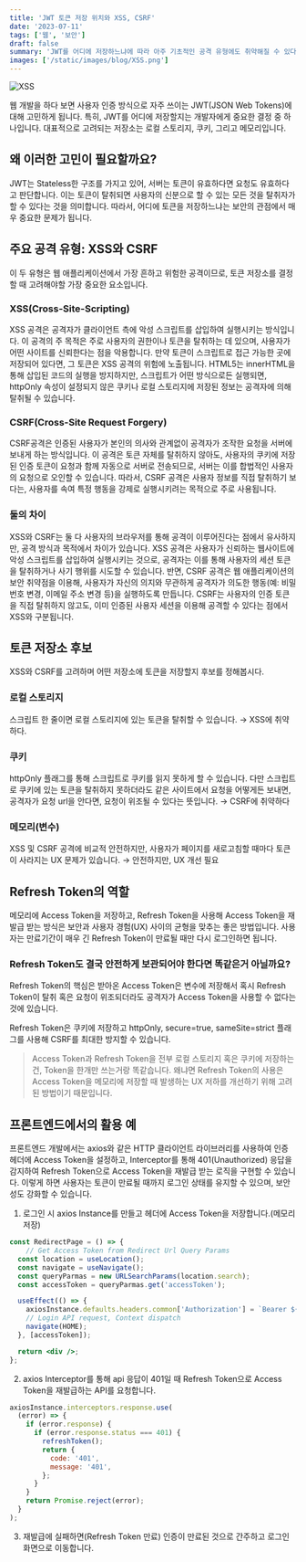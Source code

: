 ```yaml
---
title: 'JWT 토큰 저장 위치와 XSS, CSRF'
date: '2023-07-11'
tags: ['웹', '보안']
draft: false
summary: 'JWT를 어디에 저장하느냐에 따라 아주 기초적인 공격 유형에도 취약해질 수 있다'
images: ['/static/images/blog/XSS.png']
---
```


![XSS](/static/images/blog/XSS.png)

웹 개발을 하다 보면 사용자 인증 방식으로 자주 쓰이는 JWT(JSON Web Tokens)에 대해 고민하게 됩니다. 특히, JWT를 어디에 저장할지는 개발자에게 중요한 결정 중 하나입니다. 대표적으로 고려되는 저장소는 로컬 스토리지, 쿠키, 그리고 메모리입니다. 

## 왜 이러한 고민이 필요할까요?

JWT는 Stateless한 구조를 가지고 있어, 서버는 토큰이 유효하다면 요청도 유효하다고 판단합니다. 이는 토큰이 탈취되면 사용자의 신분으로 할 수 있는 모든 것을 탈취자가 할 수 있다는 것을 의미합니다. 따라서, 어디에 토큰을 저장하느냐는 보안의 관점에서 매우 중요한 문제가 됩니다.

## 주요 공격 유형: XSS와 CSRF

이 두 유형은 웹 애플리케이션에서 가장 흔하고 위험한 공격이므로, 토큰 저장소를 결정할 때 고려해야할 가장 중요한 요소입니다.

### XSS(Cross-Site-Scripting)

XSS 공격은 공격자가 클라이언트 측에 악성 스크립트를 삽입하여 실행시키는 방식입니다. 이 공격의 주 목적은 주로 사용자의 권한이나 토큰을 탈취하는 데 있으며, 사용자가 어떤 사이트를 신뢰한다는 점을 악용합니다. 만약 토큰이 스크립트로 접근 가능한 곳에 저장되어 있다면, 그 토큰은 XSS 공격의 위험에 노출됩니다. HTML5는 innerHTML을 통해 삽입된 코드의 실행을 방지하지만, 스크립트가 어떤 방식으로든 실행되면, httpOnly 속성이 설정되지 않은 쿠키나 로컬 스토리지에 저장된 정보는 공격자에 의해 탈취될 수 있습니다.

### CSRF(Cross-Site Request Forgery)

CSRF공격은 인증된 사용자가 본인의 의사와 관계없이 공격자가 조작한 요청을 서버에 보내게 하는 방식입니다. 이 공격은 토큰 자체를 탈취하지 않아도, 사용자의 쿠키에 저장된 인증 토큰이 요청과 함께 자동으로 서버로 전송되므로, 서버는 이를 합법적인 사용자의 요청으로 오인할 수 있습니다. 따라서, CSRF 공격은 사용자 정보를 직접 탈취하기 보다는, 사용자를 속여 특정 행동을 강제로 실행시키려는 목적으로 주로 사용됩니다.

### 둘의 차이

XSS와 CSRF는 둘 다 사용자의 브라우저를 통해 공격이 이루어진다는 점에서 유사하지만, 공격 방식과 목적에서 차이가 있습니다. XSS 공격은 사용자가 신뢰하는 웹사이트에 악성 스크립트를 삽입하여 실행시키는 것으로, 공격자는 이를 통해 사용자의 세션 토큰을 탈취하거나 사기 행위를 시도할 수 있습니다. 반면, CSRF 공격은 웹 애플리케이션의 보안 취약점을 이용해, 사용자가 자신의 의지와 무관하게 공격자가 의도한 행동(예: 비밀번호 변경, 이메일 주소 변경 등)을 실행하도록 만듭니다. CSRF는 사용자의 인증 토큰을 직접 탈취하지 않고도, 이미 인증된 사용자 세션을 이용해 공격할 수 있다는 점에서 XSS와 구분됩니다.

## 토큰 저장소 후보
XSS와 CSRF를 고려하며 어떤 저장소에 토큰을 저장할지 후보를 정해봅시다.
### 로컬 스토리지

스크립트 한 줄이면 로컬 스토리지에 있는 토큰을 탈취할 수 있습니다.
→ XSS에 취약하다.

### 쿠키
httpOnly 플래그를 통해 스크립트로 쿠키를 읽지 못하게 할 수 있습니다. 다만 스크립트로 쿠키에 있는 토큰을 탈취하지 못하더라도 같은 사이트에서 요청을 어떻게든 보내면, 공격자가 요청 url을 안다면, 요청이 위조될 수 있다는 뜻입니다.
→ CSRF에 취약하다

### 메모리(변수)
XSS 및 CSRF 공격에 비교적 안전하지만, 사용자가 페이지를 새로고침할 때마다 토큰이 사라지는 UX 문제가 있습니다.
→ 안전하지만, UX 개선 필요

## Refresh Token의 역할
메모리에 Access Token을 저장하고, Refresh Token을 사용해 Access Token을 재발급 받는 방식은 보안과 사용자 경험(UX) 사이의 균형을 맞추는 좋은 방법입니다. 사용자는 만료기간이 매우 긴 Refresh Token이 만료될 때만 다시 로그인하면 됩니다.

### Refresh Token도 결국 안전하게 보관되어야 한다면 똑같은거 아닐까요?

Refresh Token의 핵심은 받아온 Access Token은 변수에 저장해서 혹시 Refresh Token이 탈취 혹은 요청이 위조되더라도 공격자가 Access Token을 사용할 수 없다는 것에 있습니다.

Refresh Token은 쿠키에 저장하고 httpOnly, secure=true, sameSite=strict 플래그를 사용해 CSRF를 최대한 방지할 수 있습니다.

> Access Token과 Refresh Token을 전부 로컬 스토리지 혹은 쿠키에 저장하는건, Token을 한개만 쓰는거랑 똑같습니다. 왜냐면 Refresh Token의 사용은 Access Token을 메모리에 저장할 때 발생하는 UX 저하를 개선하기 위해 고려된 방법이기 때문입니다.
> 

## 프론트엔드에서의 활용 예

프론트엔드 개발에서는 axios와 같은 HTTP 클라이언트 라이브러리를 사용하여 인증 헤더에 Access Token을 설정하고, Interceptor를 통해 401(Unauthorized) 응답을 감지하여 Refresh Token으로 Access Token을 재발급 받는 로직을 구현할 수 있습니다. 이렇게 하면 사용자는 토큰이 만료될 때까지 로그인 상태를 유지할 수 있으며, 보안성도 강화할 수 있습니다.

1. 로그인 시 axios Instance를 만들고 헤더에 Access Token을 저장합니다.(메모리 저장)

```jsx
const RedirectPage = () => {
	// Get Access Token from Redirect Url Query Params
  const location = useLocation(); 
  const navigate = useNavigate();
  const queryParmas = new URLSearchParams(location.search);
  const accessToken = queryParmas.get('accessToken');

  useEffect(() => {
    axiosInstance.defaults.headers.common['Authorization'] = `Bearer ${accessToken}`;
    // Login API request, Context dispatch
    navigate(HOME);
  }, [accessToken]);

  return <div />;
};
```

2. axios Interceptor를 통해 api 응답이 401일 때 Refresh Token으로 Access Token을 재발급하는 API를 요청합니다.

```jsx
axiosInstance.interceptors.response.use(
  (error) => {
    if (error.response) {
      if (error.response.status === 401) {
        refreshToken();
        return {
          code: '401',
          message: '401',
        };
      }
    }
    return Promise.reject(error);
  }
);
```

3. 재발급에 실패하면(Refresh Token 만료) 인증이 만료된 것으로 간주하고 로그인 화면으로 이동합니다.